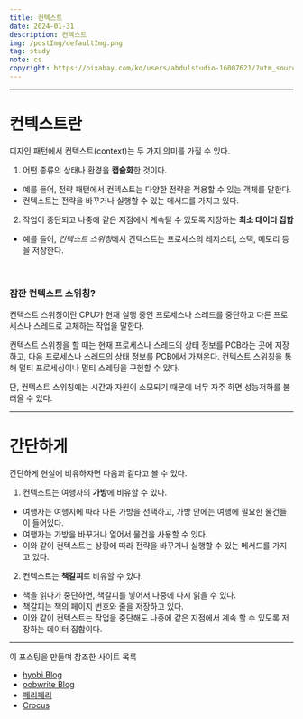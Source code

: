 ```yaml
---
title: 컨텍스트
date: 2024-01-31
description: 컨텍스트
img: /postImg/defaultImg.png
tag: study
note: cs
copyright: https://pixabay.com/ko/users/abdulstudio-16007621/?utm_source=link-attribution&utm_medium=referral&utm_campaign=image&utm_content=5048215
---
```


---

# 컨텍스트란

디자인 패턴에서 컨텍스트(context)는 두 가지 의미를 가질 수 있다.

1. 어떤 종류의 상태나 환경을 **캡슐화**한 것이다.
- 예를 들어, 전략 패턴에서 컨텍스트는 다양한 전략을 적용할 수 있는
객체를 말한다.
- 컨텍스트는 전략을 바꾸거나 실행할 수 있는 메서드를 가지고 있다.

2. 작업이 중단되고 나중에 같은 지점에서 계속될 수 있도록 저장하는
**최소 데이터 집합**
- 예를 들어, *컨텍스트 스위칭*에서 컨텍스트는 프로세스의 레지스터, 스택,
메모리 등을 저장한다.

<br/>

### 잠깐 컨텍스트 스위칭?

컨텍스트 스위칭이란 CPU가 현재 실행 중인 프로세스나 스레드를 중단하고
다른 프로세스나 스레드로 교체하는 작업을 말한다.

컨텍스트 스위칭을 할 때는 현재 프로세스나 스레드의 상태 정보를 PCB라는 곳에
저장하고, 다음 프로세스나 스레드의 상태 정보를 PCB에서 가져온다.
컨텍스트 스위칭을 통해 멀티 프로세싱이나 멀티 스레딩을 구현할 수 있다.

단, 컨텍스트 스위칭에는 시간과 자원이 소모되기 때문에 너무 자주 하면
성능저하를 불러올 수 있다.

---

# 간단하게

간단하게 현실에 비유하자면 다음과 같다고 볼 수 있다.

1. 컨텍스트는 여행자의 **가방**에 비유할 수 있다.
- 여행자는 여행지에 따라 다른 가방을 선택하고, 가방 안에는 여행에
필요한 물건들이 들어있다.
- 여행자는 가방을 바꾸거나 열어서 물건을 사용할 수 있다.
- 이와 같이 컨텍스트는 상황에 따라 전략을 바꾸거나 실행할 수 있는 메서드를
가지고 있다.

2. 컨텍스트는 **책갈피**로 비유할 수 있다.
- 책을 읽다가 중단하면, 책갈피를 넣어서 나중에 다시 읽을 수 있다.
- 책갈피는 책의 페이지 번호와 줄을 저장하고 있다.
- 이와 같이 컨텍스트는 작업을 중단해도 나중에 같은 지점에서 계속 할 수 있도록
저장하는 데이터 집합이다.


---

이 포스팅을 만들며 참조한 사이트 목록

- [hyobi Blog][hyobi Blog]
- [oobwrite Blog][oobwrite Blog]
- [쩨리쩨리][쩨리쩨리]
- [Crocus][Crocus]

[hyobi Blog]: https://velog.io/@hyobi-lim/CS-%EC%A0%95%EB%A6%AC-%EB%94%94%EC%9E%90%EC%9D%B8%ED%8C%A8%ED%84%B4-MVC-MVP-MVVM-flux-%ED%8C%A8%ED%84%B4-%EC%A0%84%EB%9E%B5%ED%8C%A8%ED%84%B4%EA%B3%BC-%EC%9D%98%EC%A1%B4%EC%84%B1-%EC%A3%BC%EC%9E%85%EC%9D%98-%EC%B0%A8%EC%9D%B4-%EC%BB%A8%ED%85%8D%EC%8A%A4%ED%8A%B8
[oobwrite Blog]: https://oobwrite.com/entry/%EB%94%94%EC%9E%90%EC%9D%B8-%ED%8C%A8%ED%84%B4Design-Pattern-%EC%B4%9D%EC%A0%95%EB%A6%AC-23%EA%B0%80%EC%A7%80-%EB%94%94%EC%9E%90%EC%9D%B8-%ED%8C%A8%ED%84%B4-%EC%A0%95%EC%9D%98-%EC%A2%85%EB%A5%98-%EC%9E%A5%EB%8B%A8%EC%A0%90
[쩨리쩨리]: https://jerryjerryjerry.tistory.com/181
[Crocus]: https://www.crocus.co.kr/1364
